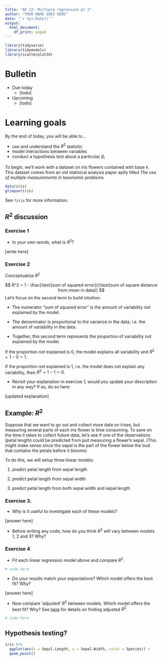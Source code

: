```yaml
---
title: "AE 22: Multiple regression pt 2"
author: "YOUR NAME GOES HERE"
date: "`r Sys.Date()`"
output:
  html_document:
    df_print: paged
---
```


```r
library(tidyverse)
library(tidymodels)
library(scatterplot3d)
```

# Bulletin

- Due today
  - [todo]

- Upcoming
  - [todo]


# Learning goals

By the end of today, you will be able to...

- use and understand the $R^2$ statistic
- model interactions between variables
- conduct a hypothesis test about a particular $\beta_i$

To begin, we'll work with a dataset on iris flowers contained with base `R`. This dataset comes from an old statisical analysis paper aptly titled *The use of multiple measurements in taxonomic problems*

```r
data(iris)
glimpse(iris)
```
See `?iris` for more information. 

## $R^2$ discussion

### Exercise 1

- In your own words, what is $R^2$?

[write here]


### Exercise 2

Conceptualize $R^2$

$$
R^2 = 1 - \frac{\text{sum of squared error}}{\text{sum of square distance from mean in data}}
$$
Let's focus on the second term to build intuition.

- The numerator "sum of squared error" is the amount of variability *not* explained by the model. 

- The denominator is proportional to the variance in the data, i.e. the amount of variability in the data.

- Together, this second term represents the proportion of variability *not* explained by the model.

If the proportion *not* explained is 0, the model explains all variability and $R^2 = 1 - 0 = 1$.

If the proportion *not* explained is $1$, i.e. the model does not explain any variability, then $R^2 = 1 - 1 = 0$.

- Revisit your explanation in exercise 1, would you update your description in any way? If so, do so here:

[updated explanation]

## Example: $R^2$

Suppose that we want to go out and collect more data on irises, but measuring several parts of each iris flower is time consuming. To save on the time it takes to collect future data, let's see if one of the observations (petal length) could be predicted from just measuring a flower's sepal. (This might make sense since the sepal is the part of the flower below the bud that contains the petals before it blooms)

To do this, we will setup three linear models:

1. predict petal length from sepal length

2. predict petal length from sepal width

3. predict petal length from both sepal width and sepal length

### Exercise 3.

- Why is it useful to investigate each of these models?

[answer here]

- Before writing any code, how do you think $R^2$ will vary between models 1, 2 and 3? Why?


### Exercise 4

- Fit each linear regression model above and compare $R^2$.

```r
# code here
```

- Do your results match your expectations? Which model offers the best fit? Why?

[answer here]

- Now compare 'adjusted' $R^2$ between models. Which model offers the best fit? Why? See [here](https://rstudio-education.github.io/datascience-box/course-materials/slides/u4-d04-model-multiple-predictors/u4-d04-model-multiple-predictors.html#21) for details on finding adjusted $R^2$.

```r
# code here 
```


## Hypothesis testing?

```r
iris %>%
  ggplot(aes(x = Sepal.Length, y = Sepal.Width, color = Species)) + 
  geom_point()
```

